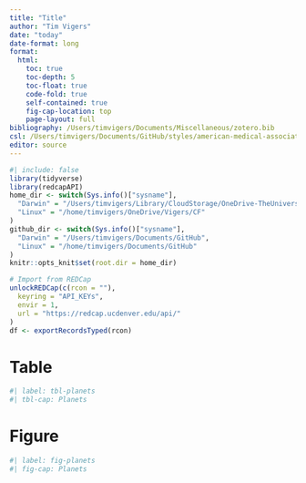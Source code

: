 ```yaml
---
title: "Title"
author: "Tim Vigers"
date: "today"
date-format: long
format:
  html:
    toc: true
    toc-depth: 5
    toc-float: true
    code-fold: true
    self-contained: true
    fig-cap-location: top
    page-layout: full
bibliography: /Users/timvigers/Documents/Miscellaneous/zotero.bib
csl: /Users/timvigers/Documents/GitHub/styles/american-medical-association.csl
editor: source
---
```


```r
#| include: false
library(tidyverse)
library(redcapAPI)
home_dir <- switch(Sys.info()["sysname"],
  "Darwin" = "/Users/timvigers/Library/CloudStorage/OneDrive-TheUniversityofColoradoDenver/Vigers/CF",
  "Linux" = "/home/timvigers/OneDrive/Vigers/CF"
)
github_dir <- switch(Sys.info()["sysname"],
  "Darwin" = "/Users/timvigers/Documents/GitHub",
  "Linux" = "/home/timvigers/Documents/GitHub"
)
knitr::opts_knit$set(root.dir = home_dir)
```

```r
# Import from REDCap
unlockREDCap(c(rcon = ""),
  keyring = "API_KEYs",
  envir = 1,
  url = "https://redcap.ucdenver.edu/api/"
)
df <- exportRecordsTyped(rcon)
```

# Table

```r
#| label: tbl-planets
#| tbl-cap: Planets

```

# Figure

```r
#| label: fig-planets
#| fig-cap: Planets

```
